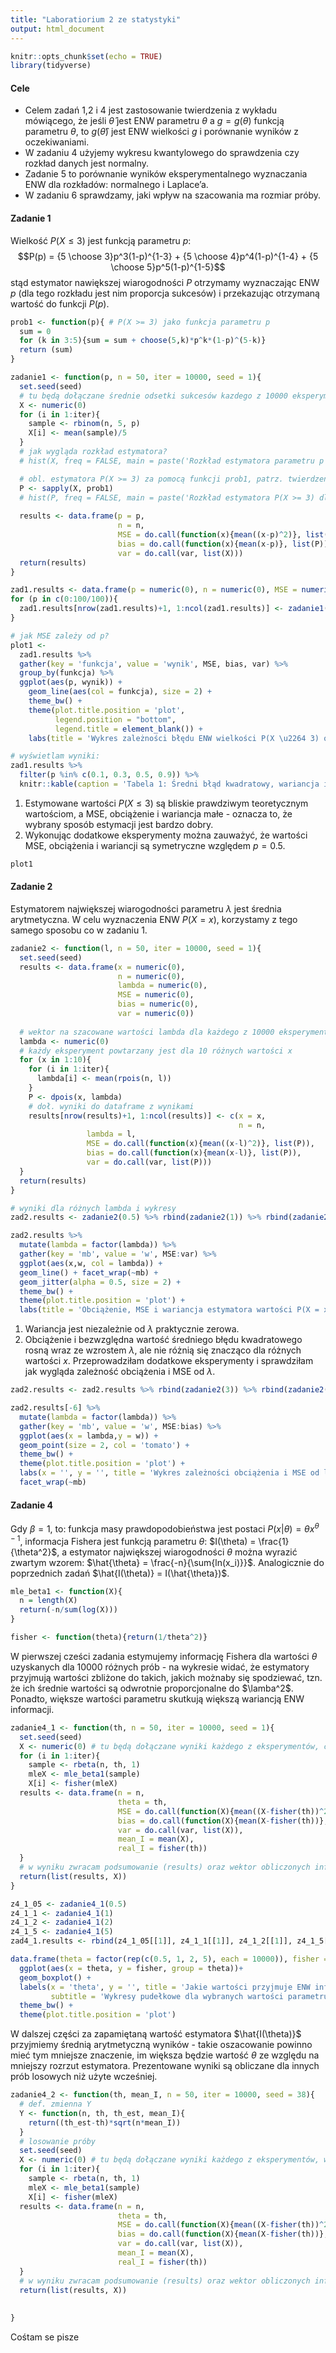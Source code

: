 ```yaml
---
title: "Laboratiorium 2 ze statystyki"
output: html_document
---
```


```r
knitr::opts_chunk$set(echo = TRUE)
library(tidyverse)
```

#### Cele
* Celem zadań 1,2 i 4 jest zastosowanie twierdzenia z wykładu mówiącego, że jeśli $\hat{\theta}$ jest ENW parametru $\theta$ a $g = g(\theta)$ funkcją parametru $\theta$, to $g(\hat{\theta})$ jest ENW wielkości $g$ i porównanie wyników z oczekiwaniami. 
* W zadaniu 4 użyjemy wykresu kwantylowego do sprawdzenia czy rozkład danych jest normalny.
* Zadanie 5 to porównanie wyników eksperymentalnego wyznaczania ENW dla rozkładów: normalnego i Laplace'a. 
* W zadaniu 6 sprawdzamy, jaki wpływ na szacowania ma rozmiar próby.

#### Zadanie 1
Wielkość $P(X \leq 3)$ jest funkcją parametru $p$: 
$$P(p) = {5 \choose 3}p^3(1-p)^{1-3} + {5 \choose 4}p^4(1-p)^{1-4} + {5 \choose 5}p^5(1-p)^{1-5}$$
stąd estymator nawiększej wiarogodności $P$ otrzymamy wyznaczając ENW $p$ (dla tego rozkładu jest nim proporcja sukcesów) i przekazując otrzymaną wartość do funkcji $P(p)$. 

```r
prob1 <- function(p){ # P(X >= 3) jako funkcja parametru p
  sum = 0
  for (k in 3:5){sum = sum + choose(5,k)*p^k*(1-p)^(5-k)}
  return (sum)
}

zadanie1 <- function(p, n = 50, iter = 10000, seed = 1){
  set.seed(seed)
  # tu będą dołączane średnie odsetki sukcesów kazdego z 10000 eksperymentów
  X <- numeric(0)
  for (i in 1:iter){
    sample <- rbinom(n, 5, p)
    X[i] <- mean(sample)/5
  }
  # jak wygląda rozkład estymatora?
  # hist(X, freq = FALSE, main = paste('Rozkład estymatora parametru p dla próby z rozkładu b(5,', p, ')', sep = ''))

  # obl. estymatora P(X >= 3) za pomocą funkcji prob1, patrz. twierdzenie z wykładu
  P <- sapply(X, prob1)
  # hist(P, freq = FALSE, main = paste('Rozkład estymatora P(X >= 3) dla próby z rozkładu b(5,', p, ')', sep = ''))
  
  results <- data.frame(p = p,
                        n = n,
                        MSE = do.call(function(x){mean((x-p)^2)}, list(P)), 
                        bias = do.call(function(x){mean(x-p)}, list(P)),
                        var = do.call(var, list(X)))
  return(results)
}

zad1.results <- data.frame(p = numeric(0), n = numeric(0), MSE = numeric(0), bias = numeric(0), var = numeric(0))
for (p in c(0:100/100)){
  zad1.results[nrow(zad1.results)+1, 1:ncol(zad1.results)] <- zadanie1(p, seed = 108)
}

# jak MSE zależy od p?
plot1 <- 
  zad1.results %>% 
  gather(key = 'funkcja', value = 'wynik', MSE, bias, var) %>% 
  group_by(funkcja) %>% 
  ggplot(aes(p, wynik)) + 
    geom_line(aes(col = funkcja), size = 2) + 
    theme_bw() +
    theme(plot.title.position = 'plot', 
          legend.position = "bottom", 
          legend.title = element_blank()) +
    labs(title = 'Wykres zależności błędu ENW wielkości P(X \u2264 3) od parametru p', x ='p', y = '')

# wyświetlam wyniki:
zad1.results %>% 
  filter(p %in% c(0.1, 0.3, 0.5, 0.9)) %>% 
  knitr::kable(caption = 'Tabela 1: Średni błąd kwadratowy, wariancja i obciążenie estymatora największej wiarogodności P dla wybranych wartości parametru')
```

1. Estymowane wartości $P(X \leq 3)$ są bliskie prawdziwym teoretycznym wartościom, a MSE, obciążenie i wariancja małe - oznacza to, że wybrany sposób estymacji jest bardzo dobry.
2. Wykonując dodatkowe eksperymenty można zauważyć, że wartości MSE, obciążenia i wariancji są symetryczne względem $p = 0.5$.

```r
plot1
```

#### Zadanie 2
Estymatorem największej wiarogodności parametru $\lambda$ jest średnia arytmetyczna. W celu wyznaczenia ENW $P(X = x)$, korzystamy z tego samego sposobu co w zadaniu 1.

```r
zadanie2 <- function(l, n = 50, iter = 10000, seed = 1){
  set.seed(seed)
  results <- data.frame(x = numeric(0),
                        n = numeric(0),
                        lambda = numeric(0),
                        MSE = numeric(0),
                        bias = numeric(0),
                        var = numeric(0))
  
  # wektor na szacowane wartości lambda dla każdego z 10000 eksperymentów
  lambda <- numeric(0)
  # każdy eksperyment powtarzany jest dla 10 różnych wartości x
  for (x in 1:10){
    for (i in 1:iter){
      lambda[i] <- mean(rpois(n, l)) 
    }
    P <- dpois(x, lambda) 
    # doł. wyniki do dataframe z wynikami 
    results[nrow(results)+1, 1:ncol(results)] <- c(x = x,
                                                   n = n,
                 lambda = l,
                 MSE = do.call(function(x){mean((x-l)^2)}, list(P)),
                 bias = do.call(function(x){mean(x-l)}, list(P)),
                 var = do.call(var, list(P)))
  }
  return(results)
}

# wyniki dla różnych lambda i wykresy
zad2.results <- zadanie2(0.5) %>% rbind(zadanie2(1)) %>% rbind(zadanie2(2)) %>% rbind(zadanie2(5))

zad2.results %>% 
  mutate(lambda = factor(lambda)) %>% 
  gather(key = 'mb', value = 'w', MSE:var) %>% 
  ggplot(aes(x,w, col = lambda)) + 
  geom_line() + facet_wrap(~mb) + 
  geom_jitter(alpha = 0.5, size = 2) + 
  theme_bw() + 
  theme(plot.title.position = 'plot') +
  labs(title = 'Obciążenie, MSE i wariancja estymatora wartości P(X = x) dla wybranych wartości parametru lambda', x = '', y = '') 
```

1. Wariancja jest niezależnie od $\lambda$ praktycznie zerowa.
2. Obciążenie i bezwzględna wartość średniego błędu kwadratowego rosną wraz ze wzrostem $\lambda$, ale nie różnią się znacząco dla różnych wartości $x$. Przeprowadziłam dodatkowe eksperymenty i sprawdziłam jak wygląda zależność obciążenia i MSE od $\lambda$.

```r
zad2.results <- zad2.results %>% rbind(zadanie2(3)) %>% rbind(zadanie2(3)) %>% rbind(zadanie2(10)) %>% rbind(zadanie2(7)) %>% rbind(zadanie2(12)) %>% rbind(zadanie2(15)) %>% rbind(zadanie2(20)) %>% rbind(zadanie2(25))

zad2.results[-6] %>% 
  mutate(lambda = factor(lambda)) %>% 
  gather(key = 'mb', value = 'w', MSE:bias) %>% 
  ggplot(aes(x = lambda,y = w)) + 
  geom_point(size = 2, col = 'tomato') +
  theme_bw() + 
  theme(plot.title.position = 'plot') +
  labs(x = '', y = '', title = 'Wykres zależności obciążenia i MSE od lambda') +
  facet_wrap(~mb)
```

#### Zadanie 4
Gdy $\beta = 1$, to: funkcja masy prawdopodobieństwa jest postaci $P(x|\theta) = \theta x^{\theta - 1}$, informacja Fishera jest funkcją parametru $\theta$: $I(\theta) = \frac{1}{\theta^2}$, a estymator największej wiarogodności $\theta$ można wyrazić zwartym wzorem: $\hat{\theta} = \frac{-n}{\sum{ln(x_i)}}$. Analogicznie do poprzednich zadań $\hat{I(\theta)} = I(\hat{\theta})$.
```r
mle_beta1 <- function(X){
  n = length(X)
  return(-n/sum(log(X)))
}

fisher <- function(theta){return(1/theta^2)}
```

W pierwszej cześci zadania estymujemy informację Fishera dla wartości $\theta$ uzyskanych dla 10000 różnych prób - na wykresie widać, że estymatory przyjmują wartości zbliżone do takich, jakich możnaby się spodziewać, tzn. że ich średnie wartości są odwrotnie proporcjonalne do $\lamba^2$. Ponadto, większe wartości parametru skutkują większą wariancją ENW informacji.

```r
zadanie4_1 <- function(th, n = 50, iter = 10000, seed = 1){
  set.seed(seed)
  X <- numeric(0) # tu będą dołączane wyniki każdego z eksperymentów, czyli estymowane wartości Informacji Fishera
  for (i in 1:iter){
    sample <- rbeta(n, th, 1)
    mleX <- mle_beta1(sample)
    X[i] <- fisher(mleX)
  results <- data.frame(n = n,
                        theta = th,
                        MSE = do.call(function(X){mean((X-fisher(th))^2)}, list(X)), 
                        bias = do.call(function(X){mean(X-fisher(th))}, list(X)),
                        var = do.call(var, list(X)),
                        mean_I = mean(X),
                        real_I = fisher(th))
  }
  # w wyniku zwracam podsumowanie (results) oraz wektor obliczonych informacji Fishera, żeby rysować z niego boxplota
  return(list(results, X))
}
```

```r
z4_1_05 <- zadanie4_1(0.5)
z4_1_1 <- zadanie4_1(1)
z4_1_2 <- zadanie4_1(2)
z4_1_5 <- zadanie4_1(5)
zad4_1.results <- rbind(z4_1_05[[1]], z4_1_1[[1]], z4_1_2[[1]], z4_1_5[[1]])
```

```r
data.frame(theta = factor(rep(c(0.5, 1, 2, 5), each = 10000)), fisher = c(z4_1_05[[2]], z4_1_1[[2]], z4_1_2[[2]], z4_1_5[[2]])) %>% 
  ggplot(aes(x = theta, y = fisher, group = theta))+ 
  geom_boxplot() + 
  labels(x = 'theta', y = '', title = 'Jakie wartości przyjmuje ENW informacji Fishera',
         subtitle = 'Wykresy pudełkowe dla wybranych wartości parametru') +
  theme_bw() +
  theme(plot.title.position = 'plot')
```

W dalszej części za zapamiętaną wartość estymatora $\hat{I(\theta)}$ przyjmiemy średnią arytmetyczną wyników - takie oszacowanie powinno mieć tym mniejsze znaczenie, im większa będzie wartość $\theta$ ze względu na mniejszy rozrzut estymatora. 
Prezentowane wyniki są obliczane dla innych prób losowych niż użyte wcześniej.

```r
zadanie4_2 <- function(th, mean_I, n = 50, iter = 10000, seed = 38){
  # def. zmienna Y
  Y <- function(n, th, th_est, mean_I){
    return((th_est-th)*sqrt(n*mean_I))
  }
  # losowanie próby
  set.seed(seed)
  X <- numeric(0) # tu będą dołączane wyniki każdego z eksperymentów, wartości Y
  for (i in 1:iter){
    sample <- rbeta(n, th, 1)
    mleX <- mle_beta1(sample)
    X[i] <- fisher(mleX)
  results <- data.frame(n = n,
                        theta = th,
                        MSE = do.call(function(X){mean((X-fisher(th))^2)}, list(X)), 
                        bias = do.call(function(X){mean(X-fisher(th))}, list(X)),
                        var = do.call(var, list(X)),
                        mean_I = mean(X),
                        real_I = fisher(th))
  }
  # w wyniku zwracam podsumowanie (results) oraz wektor obliczonych informacji Fishera, żeby rysować z niego boxplota
  return(list(results, X))
  
  
}
```

Cośtam se pisze

